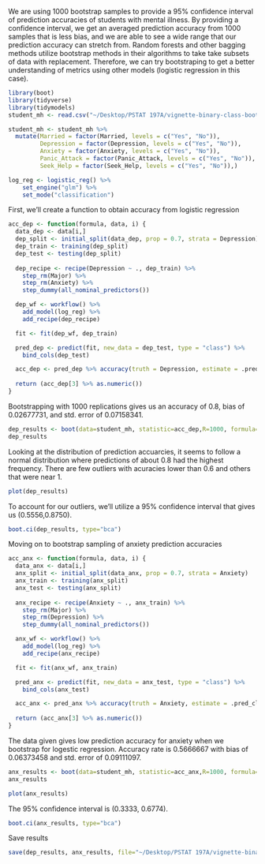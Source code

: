 We are using 1000 bootstrap samples to provide a 95% confidence interval of prediction accuracies of students with mental illness. By providing a confidence interval, we get an averaged prediction accuracy from 1000 samples that is less bias, and we are able to see a wide range that our prediction accuracy can stretch from. Random forests and other bagging methods utilize bootstrap methods in their algorithms to take take subsets of data with replacement. Therefore, we can try bootstraping to get a better understanding of metrics using other models (logistic regression in this case).

```r
library(boot)
library(tidyverse)
library(tidymodels)
student_mh <- read.csv("~/Desktop/PSTAT 197A/vignette-binary-class-bootstrap/data/student_mh_clean.csv")

student_mh <- student_mh %>%
  mutate(Married = factor(Married, levels = c("Yes", "No")),
         Depression = factor(Depression, levels = c("Yes", "No")),
         Anxiety = factor(Anxiety, levels = c("Yes", "No")),
         Panic_Attack = factor(Panic_Attack, levels = c("Yes", "No")),
         Seek_Help = factor(Seek_Help, levels = c("Yes", "No")),)

log_reg <- logistic_reg() %>% 
    set_engine("glm") %>% 
    set_mode("classification")
```


First, we'll create a function to obtain accuracy from logistic regression
```r
acc_dep <- function(formula, data, i) {
  data_dep <- data[i,]
  dep_split <- initial_split(data_dep, prop = 0.7, strata = Depression)
  dep_train <- training(dep_split)
  dep_test <- testing(dep_split)
  
  dep_recipe <- recipe(Depression ~ ., dep_train) %>%
    step_rm(Major) %>%
    step_rm(Anxiety) %>%
    step_dummy(all_nominal_predictors())

  dep_wf <- workflow() %>% 
    add_model(log_reg) %>% 
    add_recipe(dep_recipe)

  fit <- fit(dep_wf, dep_train)

  pred_dep <- predict(fit, new_data = dep_test, type = "class") %>% 
    bind_cols(dep_test) 

  acc_dep <- pred_dep %>% accuracy(truth = Depression, estimate = .pred_class)
  
  return (acc_dep[3] %>% as.numeric())
}
```

Bootstrapping with 1000 replications gives us an accuracy of 0.8, bias of 0.02677731, and std. error of 0.07158341.
```r
dep_results <- boot(data=student_mh, statistic=acc_dep,R=1000, formula=Depression ~ .)
dep_results
```

Looking at the distribution of prediction accuarcies, it seems to follow a normal distribution where predictions of about 0.8 had the highest frequency. There are few outliers with acuracies lower than 0.6 and others that were near 1.
```r
plot(dep_results)
```

To account for our outliers, we'll utilize a 95% confidence interval that gives us (0.5556,0.8750).
```r
boot.ci(dep_results, type="bca")
```

Moving on to bootstrap sampling of anxiety prediction accuracies
```r
acc_anx <- function(formula, data, i) {
  data_anx <- data[i,]
  anx_split <- initial_split(data_anx, prop = 0.7, strata = Anxiety)
  anx_train <- training(anx_split)
  anx_test <- testing(anx_split)
  
  anx_recipe <- recipe(Anxiety ~ ., anx_train) %>%
    step_rm(Major) %>%
    step_rm(Depression) %>%
    step_dummy(all_nominal_predictors())

  anx_wf <- workflow() %>% 
    add_model(log_reg) %>% 
    add_recipe(anx_recipe)

  fit <- fit(anx_wf, anx_train)

  pred_anx <- predict(fit, new_data = anx_test, type = "class") %>% 
    bind_cols(anx_test) 

  acc_anx <- pred_anx %>% accuracy(truth = Anxiety, estimate = .pred_class)
  
  return (acc_anx[3] %>% as.numeric())
}
```

The data given gives low prediction accuracy for anxiety when we bootstrap for logestic regression. 
Accuracy rate is 0.5666667 with bias of 0.06373458 and std. error of 0.09111097.
```r
anx_results <- boot(data=student_mh, statistic=acc_anx,R=1000, formula=Anxiety ~ .)
anx_results

plot(anx_results)
```

The 95% confidence interval is (0.3333,  0.6774).
```r
boot.ci(anx_results, type="bca")
```

Save results
```r
save(dep_results, anx_results, file="~/Desktop/PSTAT 197A/vignette-binary-class-bootstrap/data/fit_CI_results.rda")
```

